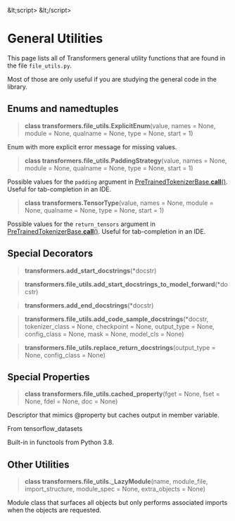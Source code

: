 &amp;lt;script>
&amp;lt;/script>

<!--Copyright 2021 The HuggingFace Team. All rights reserved.

Licensed under the Apache License, Version 2.0 (the "License"); you may not use this file except in compliance with
the License. You may obtain a copy of the License at

http://www.apache.org/licenses/LICENSE-2.0

Unless required by applicable law or agreed to in writing, software distributed under the License is distributed on
an "AS IS" BASIS, WITHOUT WARRANTIES OR CONDITIONS OF ANY KIND, either express or implied. See the License for the
specific language governing permissions and limitations under the License.
-->

# General Utilities

This page lists all of Transformers general utility functions that are found in the file `file_utils.py`.

Most of those are only useful if you are studying the general code in the library.


## Enums and namedtuples

<a id='transformers.file_utils.ExplicitEnum'></a>
> **class transformers.file\_utils.ExplicitEnum**(value, names = None, module = None, qualname = None, type = None, start = 1)


Enum with more explicit error message for missing values.


<a id='transformers.file_utils.PaddingStrategy'></a>
> **class transformers.file\_utils.PaddingStrategy**(value, names = None, module = None, qualname = None, type = None, start = 1)


Possible values for the `padding` argument in [PreTrainedTokenizerBase.__call__()](internal/tokenization_utils.html#transformers.PreTrainedTokenizerBase.__call__). Useful for tab-completion
in an IDE.


<a id='transformers.TensorType'></a>
> **class transformers.TensorType**(value, names = None, module = None, qualname = None, type = None, start = 1)


Possible values for the `return_tensors` argument in [PreTrainedTokenizerBase.__call__()](internal/tokenization_utils.html#transformers.PreTrainedTokenizerBase.__call__). Useful for
tab-completion in an IDE.


## Special Decorators

<a id='transformers.add_start_docstrings'></a>
> **transformers.add\_start\_docstrings**(*docstr)

<a id='transformers.file_utils.add_start_docstrings_to_model_forward'></a>
> **transformers.file\_utils.add\_start\_docstrings\_to\_model\_forward**(*docstr)

<a id='transformers.add_end_docstrings'></a>
> **transformers.add\_end\_docstrings**(*docstr)

<a id='transformers.file_utils.add_code_sample_docstrings'></a>
> **transformers.file\_utils.add\_code\_sample\_docstrings**(*docstr, tokenizer_class = None, checkpoint = None, output_type = None, config_class = None, mask = None, model_cls = None)

<a id='transformers.file_utils.replace_return_docstrings'></a>
> **transformers.file\_utils.replace\_return\_docstrings**(output_type = None, config_class = None)

## Special Properties

<a id='transformers.file_utils.cached_property'></a>
> **class transformers.file\_utils.cached\_property**(fget = None, fset = None, fdel = None, doc = None)


Descriptor that mimics @property but caches output in member variable.

From tensorflow_datasets

Built-in in functools from Python 3.8.


## Other Utilities

<a id='transformers.file_utils._LazyModule'></a>
> **class transformers.file\_utils.\_LazyModule**(name, module_file, import_structure, module_spec = None, extra_objects = None)


Module class that surfaces all objects but only performs associated imports when the objects are requested.

